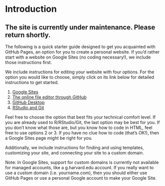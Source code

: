 # Introduction {.unnumbered}

## The site is currently under maintenance. Please return shortly.

The following is a quick starter guide designed to get you acquainted with GitHub Pages, an option for you to create a personal website. If you'd rather start with a website on Google Sites (no coding necessary!), we include those instructions first.

We include instructions for editing your website with four options. For the option you would like to choose, simply click on its link below for detailed instructions to get started.

1. [Google Sites](GS_start.html)
2. [The online file editor through GitHub](OGHE_start.html)
3. [GitHub Desktop](GHD_start.html)
4. [RStudio and Git](RSG_start.html)

Feel free to choose the option that best fits your technical comfort level. If you are already used to R/RStudio/Git, the last option may be best for you. If you don't know what those are, but you know how to code in HTML, feel free to use options 2 or 3. If you have no clue how to code (that's OK!), then a Google Sites page might be right for you.

Additionally, we include instructions for finding and using templates, customizing your site, and connecting your site to a custom domain.

Note: In Google Sites, support for custom domains is currently not available for managed accounts, like a g.harvard.edu account. If you really want to use a custom domain (i.e. yourname.com), then you should either use GitHub Pages or use a personal Google account to make your Google Site.
